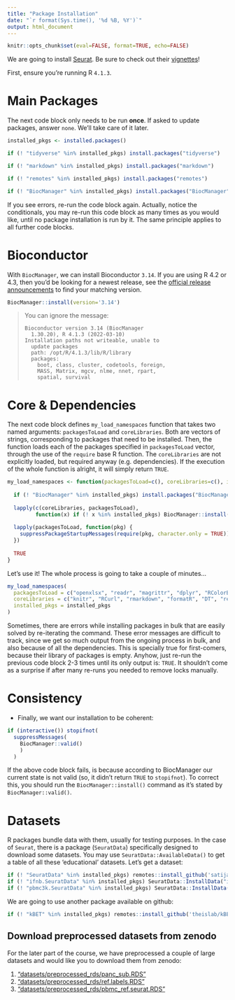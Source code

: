 ```yaml
---
title: "Package Installation"
date: "`r format(Sys.time(), '%d %B, %Y')`"
output: html_document
---
```


```r
knitr::opts_chunk$set(eval=FALSE, format=TRUE, echo=FALSE)
```

We are going to install [Seurat](https://satijalab.org/seurat/). Be sure to check out their [vignettes](https://satijalab.org/seurat/articles/)!

First, ensure you're running R `4.1.3`.

# Main Packages

The next code block only needs to be run **once**. If asked to update packages, answer `none`. We'll take care of it later.

```r
installed_pkgs <- installed.packages()

if (! "tidyverse" %in% installed_pkgs) install.packages("tidyverse")

if (! "markdown" %in% installed_pkgs) install.packages("markdown") 

if (! "remotes" %in% installed_pkgs) install.packages("remotes") 

if (! "BiocManager" %in% installed_pkgs) install.packages("BiocManager")
```

If you see errors, re-run the code block again. Actually, notice the conditionals, you may re-run this code block as many times as you would like, until no package installation is run by it. The same principle applies to all further code blocks.

# Bioconductor

With `BiocManager`, we can install Bioconductor `3.14`. If you are using R 4.2 or 4.3, then you'd be looking for a newest release, see the [official release announcements](https://bioconductor.org/about/release-announcements/) to find your matching version.

```r
BiocManager::install(version='3.14')
```

> You can ignore the message:
> 
> ```
> Bioconductor version 3.14 (BiocManager
>   1.30.20), R 4.1.3 (2022-03-10)
> Installation paths not writeable, unable to
>   update packages
>   path: /opt/R/4.1.3/lib/R/library
>   packages:
>     boot, class, cluster, codetools, foreign,
>     MASS, Matrix, mgcv, nlme, nnet, rpart,
>     spatial, survival
> ```

# Core & Dependencies

The next code block defines `my_load_namespaces` function that takes two named arguments: `packagesToLoad` and `coreLibraries`. Both are vectors of strings, corresponding to packages that need to be installed. Then, the function loads each of the packages specified in `packagesToLoad` vector, through the use of the `require` base R function. The `coreLibraries` are not explicitly loaded, but required anyway (e.g. dependencies). If the execution of the whole function is alright, it will simply return `TRUE`.

```r
my_load_namespaces <- function(packagesToLoad=c(), coreLibraries=c(), installed_pkgs=installed_pkgs) {
  
  if (! "BiocManager" %in% installed_pkgs) install.packages("BiocManager")
  
  lapply(c(coreLibraries, packagesToLoad),
         function(x) if (! x %in% installed_pkgs) BiocManager::install(x, ask = FALSE))
  
  lapply(packagesToLoad, function(pkg) {
    suppressPackageStartupMessages(require(pkg, character.only = TRUE))
  })
  
  TRUE
}
```

Let's use it! The whole process is going to take a couple of minutes...

```r
my_load_namespaces(
  packagesToLoad = c("openxlsx", "readr", "magrittr", "dplyr", "RColorBrewer", "ggplot2", "patchwork", "Seurat", "future","glmGamPoi"),
  coreLibraries = c("knitr", "RCurl", "rmarkdown", "formatR", "DT", "reticulate", "sessioninfo", "limma", "DESeq2", "uwot", "future.apply", "metap", "enrichR", "shiny", "SingleCellExperiment", "Nebulosa", "bookdown"),
  installed_pkgs = installed_pkgs
)
```

Sometimes, there are errors while installing packages in bulk that are easily solved by re-iterating the command. These error messages are difficult to track, since we get so much output from the ongoing process in bulk, and also because of all the dependencies. This is specially true for first-comers, because their library of packages is empty. Anyhow, just re-run the previous code block 2-3 times until its only output is: `TRUE`. It shouldn't come as a surprise if after many re-runs you needed to remove locks manually.

# Consistency

- Finally, we want our installation to be coherent:

```r
if (interactive()) stopifnot(
  suppressMessages(
    BiocManager::valid()
    )
  )
```

If the above code block fails, is because according to BiocManager our current state is not valid (so, it didn't return `TRUE` to `stopifnot`). To correct this, you should run the `BiocManager::install()` command as it's stated by `BiocManager::valid()`.

# Datasets

R packages bundle data with them, usually for testing purposes. In the case of `Seurat`, there is a package (`SeuratData`) specifically designed to download some datasets. You may use `SeuratData::AvailableData()` to get a table of all these 'educational' datasets. Let's get a dataset:

```r
if (! "SeuratData" %in% installed_pkgs) remotes::install_github('satijalab/seurat-data')
if (! "ifnb.SeuratData" %in% installed_pkgs) SeuratData::InstallData("ifnb")
if (! "pbmc3k.SeuratData" %in% installed_pkgs) SeuratData::InstallData("pbmc3k")
```

We are going to use another package available on github:

```r
if (! "kBET" %in% installed_pkgs) remotes::install_github('theislab/kBET')
```


## Download preprocessed datasets from zenodo

For the later part of the course, we have preprocessed a couple of large datasets and would like you to download them from zenodo:

1. ["datasets/preprocessed_rds/panc_sub.RDS"](https://zenodo.org/record/7848230/files/panc_sub.RDS?download=1)
1. ["datasets/preprocessed_rds/ref.labels.RDS"](https://zenodo.org/record/7845337/files/ref.labels.RDS?download=1)
1. ["datasets/preprocessed_rds/pbmc_ref.seurat.RDS"](https://zenodo.org/record/7845337/files/pbmc_ref.seurat.RDS?download=1)
